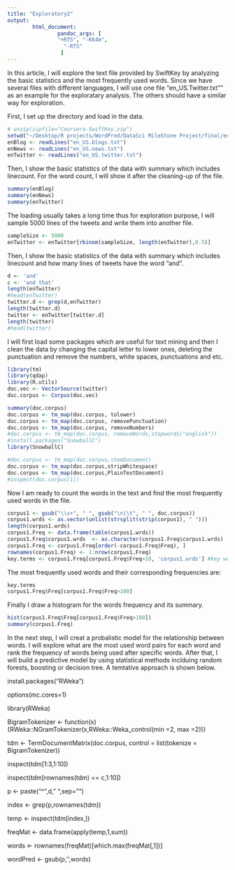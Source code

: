 ```yaml
---
title: "Exploratory2"
output: 
        html_document:
                pandoc_args: [
                "+RTS", "-K64m",
                  "-RTS"
                 ]
---
```

In this article, I will explore the text file provided by SwiftKey by analyzing the basic statistics and the most frequently used words. Since we have several files with different languages, I will use one file "en_US.Twitter.txt"" as an example for the exploratary analysis. The others should have a similar way for exploration. 

First, I set up the directory and load in the data. 


```r
# unzip(zipfile="Coursera-SwiftKey.zip")
setwd("~/Desktop/R projects/WordPred/DataSci MileStone Project/final/en_US")
enBlog <- readLines("en_US.blogs.txt")
enNews <- readLines("en_US.news.txt")
enTwitter <- readLines("en_US.twitter.txt")
```

Then, I show the basic statistics of the data with summary which includes linecount. For the word count, I will show it after the cleaning-up of the file.

```r
summary(enBlog)
summary(enNews)
summary(enTwitter)
```


The loading usually takes a long time thus for exploration purpose, I will sample 5000 lines of the tweets and write them into another file.

```r
sampleSize <- 5000
enTwitter <- enTwitter[rbinom(sampleSize, length(enTwitter),0.5)]
```

Then, I show the basic statistics of the data with summary which includes linecount and how many lines of tweets have the word "and".

```r
d <- 'and'
c <- 'and that'
length(enTwitter)
#head(enTwitter)
twitter.d <- grep(d,enTwitter)
length(twitter.d)
twitter <- enTwitter[twitter.d]
length(twitter)
#head(twitter)
```


I will first load some packages which are useful for text mining and then
I clean the data by changing the capital letter to lower ones, deleting the punctuation and remove the numbers, white spaces, punctuations and etc.

```r
library(tm)
library(qdap)
library(R.utils)
doc.vec <- VectorSource(twitter)
doc.corpus <- Corpus(doc.vec)
```
```r
summary(doc.corpus)
doc.corpus <- tm_map(doc.corpus, tolower)
doc.corpus <- tm_map(doc.corpus, removePunctuation)
doc.corpus <- tm_map(doc.corpus, removeNumbers)
#doc.corpus <- tm_map(doc.corpus, removeWords,stopwords("english"))
#install.packages("SnowballC")
library(SnowballC)

#doc.corpus <- tm_map(doc.corpus,stemDocument)
doc.corpus <- tm_map(doc.corpus,stripWhitespace)
doc.corpus <- tm_map(doc.corpus,PlainTextDocument)
#inspect(doc.corpus[1])
```


Now I am ready to count the words in the text and find the most frequently used words in the file.
```r

corpus1 <- gsub("\\s+", " ", gsub("\n|\t", " ", doc.corpus))
corpus1.wrds <- as.vector(unlist(strsplit(strip(corpus1), " ")))
length(corpus1.wrds)
corpus1.Freq <- data.frame(table(corpus1.wrds))
corpus1.Freq$corpus1.wrds  <- as.character(corpus1.Freq$corpus1.wrds)
corpus1.Freq <- corpus1.Freq[order(-corpus1.Freq$Freq), ]
rownames(corpus1.Freq) <- 1:nrow(corpus1.Freq)
key.terms <- corpus1.Freq[corpus1.Freq$Freq>10, 'corpus1.wrds'] #key words to match on corpus 1

```

The most frequently used words and their corresponding frequencies are:
```r
key.terms
corpus1.Freq$Freq[corpus1.Freq$Freq>100]
```
Finally I draw a histogram for the words frequency and its summary.
```r

hist(corpus1.Freq$Freq[corpus1.Freq$Freq>100])
summary(corpus1.Freq)
```

In the next step, I will creat a probalistic model for the relationship between words. I will explore what are the most used word pairs for each word and rank the frequency of words being used after specific words. After that, I will build a predictive model by using statistical methods inclduing random forests, boosting or decision tree. A temtative approach is shown below.

install.packages("RWeka")

options(mc.cores=1)

library(RWeka)

BigramTokenizer <- function(x) {RWeka::NGramTokenizer(x,RWeka::Weka_control(min =2, max =2))}

tdm <- TermDocumentMatrix(doc.corpus, control = list(tokenize = BigramTokenizer))

inspect(tdm[1:3,1:10])

inspect(tdm[rownames(tdm) == c,1:10])

p <- paste("^",d," ",sep="")

index <- grep(p,rownames(tdm))

temp <- inspect(tdm[index,])

freqMat <- data.frame(apply(temp,1,sum))

words <- rownames(freqMat)[which.max(freqMat[,1])]

wordPred <- gsub(p,'',words)

